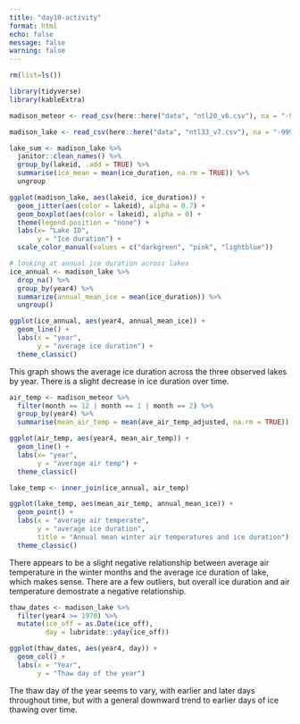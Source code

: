 ```yaml
---
title: "day10-activity"
format: html
echo: false
message: false
warning: false
---
```


```r
rm(list=ls())

library(tidyverse)
library(kableExtra)
```

```r
madison_meteor <- read_csv(here::here("data", "ntl20_v6.csv"), na = "-999")

madison_lake <- read_csv(here::here("data", "ntl33_v7.csv"), na = "-999")
```
```r
lake_sum <- madison_lake %>% 
  janitor::clean_names() %>% 
  group_by(lakeid, .add = TRUE) %>% 
  summarise(ice_mean = mean(ice_duration, na.rm = TRUE)) %>% 
  ungroup

```

```r
ggplot(madison_lake, aes(lakeid, ice_duration)) +
  geom_jitter(aes(color = lakeid), alpha = 0.7) +
  geom_boxplot(aes(color = lakeid), alpha = 0) +
  theme(legend.position = "none") +
  labs(x= "Lake ID",
       y = "Ice duration") +
  scale_color_manual(values = c("darkgreen", "pink", "lightblue"))

```
```r
# looking at annual ice duration across lakes
ice_annual <- madison_lake %>% 
  drop_na() %>% 
  group_by(year4) %>% 
  summarize(annual_mean_ice = mean(ice_duration)) %>% 
  ungroup()
```

```r
ggplot(ice_annual, aes(year4, annual_mean_ice)) +
  geom_line() +
  labs(x = "year",
       y = "average ice duration") +
  theme_classic()
```
This graph shows the average ice duration across the three observed lakes by year. There is a slight decrease in ice duration over time.

```r
air_temp <- madison_meteor %>% 
  filter(month == 12 | month == 1 | month == 2) %>% 
  group_by(year4) %>% 
  summarise(mean_air_temp = mean(ave_air_temp_adjusted, na.rm = TRUE))
```

```r
ggplot(air_temp, aes(year4, mean_air_temp)) +
  geom_line() +
  labs(x= "year", 
       y = "average air temp") +
  theme_classic()
```
```r
lake_temp <- inner_join(ice_annual, air_temp)
```

```r
ggplot(lake_temp, aes(mean_air_temp, annual_mean_ice)) +
  geom_point() +
  labs(x = "average air temperate",
       y = "average ice duration",
       title = "Annual mean winter air temperatures and ice duration") +
  theme_classic()
```
There appears to be a slight negative relationship between average air temperature in the winter months and the average ice duration of lake, which makes sense. There are a few outliers, but overall ice duration and air temperature demostrate a negative relationship.


```r
thaw_dates <- madison_lake %>% 
  filter(year4 >= 1970) %>% 
  mutate(ice_off = as.Date(ice_off),
         day = lubridate::yday(ice_off))
```

```r
ggplot(thaw_dates, aes(year4, day)) +
  geom_col() +
  labs(x = "Year",
       y = "Thaw day of the year")
```
The thaw day of the year seems to vary, with earlier and later days throughout time, but with a general downward trend to earlier days of ice thawing over time.
